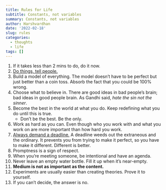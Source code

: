 ```yaml
---
title: Rules for Life
subtitle: Constants, not variables
summary: Constants, not variables
author: Harshvardhan
date: '2022-02-18'
slug: rules
categories:
  - thoughts
  - life
tags: []
---
```


1.  If it takes less than 2 mins to do, do it now.
2.  [Do things, tell people.](http://carl.flax.ie/dothingstellpeople.html)
3.  Build a model of everything. The model doesn't have to be perfect but just better than a coin toss. Absorb the fact that you could be 100% wrong.
4.  Choose what to believe in. There are good ideas in bad people's brain; bad ideas in good people brain. As Gandhi said, *hate the sin not the sinner*.
5.  Become the best in the world at what you do. Keep redefining what you do until this is true.
    -   Don't be the best. Be the only.
6.  Work as hard as you can. Even though who you work with and what you work on are more important than how hard you work.
7.  [Always demand a deadline.](https://kk.org/thetechnium/68-bits-of-unsolicited-advice/) A deadline weeds out the extraneous and the ordinary. It prevents you from trying to make it perfect, so you have to make it different. Different is better.
8.  Promptness is a sign of respect.
9.  When you're meeting someone, be intentional and have an agenda.
10. Never leave an empty water bottle. Fill it up when it's near-empty.
11. **Medium is not as important as the content.**
12. Experiments are usually easier than creating theories. Prove it to yourself.
13. If you can't decide, the answer is no.
